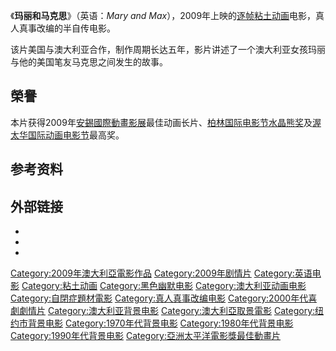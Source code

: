 {{Infobox film
| name           = Mary & Max<br>玛丽和马克思
| image          = Mary and max poster.jpg
| imagesize     = 
| caption        = 
| director       = {{link-en|Adam Elliot|Adam Elliot}}
| producer       = Melanie Coombs
| writer         = 
| narrator       = {{link-en|Barry Humphries|Barry Humphries}}
| starring       = {{link-en|Bethany Whitmore|Bethany Whitmore}}<br />[[東妮·克莉蒂|東妮·克莉蒂]]<br />[[菲臘·西摩·荷夫曼|菲臘·西摩·荷夫曼]]<br />[[艾瑞克·巴納|艾瑞克·巴納]]
| music          = '''''[[Que_Sera,_Sera|Que Sera, Sera]]'''''
| cinematography = Gerald Thompson
| editing        = Bill Murphy
| distributor    = 
| released       = 2009年4月9日
| runtime        = 90分钟
| country        = {{AUS}}
| language       = [[英语|英语]]、[[意第绪语|意第绪语]]
| budget         = 8,000,000[[澳元|澳元]]<ref>{{cite news | url=http://www.timeoutsydney.com.au/film/newsinterviews/mary-and-max.aspx | first=Nick | last=Dent | title=Mary and Max | publisher=''Time Out Sidney'' | date= | accessdate=2010年9月12日 | deadurl=yes | archiveurl=https://web.archive.org/web/20100329003454/http://www.timeoutsydney.com.au/film/newsinterviews/mary-and-max.aspx | archivedate=2010年3月29日 }}</ref>
| gross          = $1,712,085
| preceded_by    =
| followed_by    =
}}
《'''玛丽和马克思'''》（英语：''Mary and Max''），2009年上映的[[逐帧动画|逐帧]][[粘土动画|粘土动画]]电影，真人真事改编的半自传电影。

该片美国与澳大利亚合作，制作周期长达五年，影片讲述了一个澳大利亚女孩玛丽与他的美国笔友马克思之间发生的故事。

==榮譽==
本片获得2009年[[安錫國際動畫影展|安錫國際動畫影展]]最佳动画长片、[[柏林国际电影节|柏林国际电影节]][[水晶熊奖|水晶熊奖]]及[[渥太华国际动画电影节|渥太华国际动画电影节]]最高奖。

== 参考资料 ==
{{reflist}}

== 外部链接 ==
* {{Official website|http://www.maryandmax.com/}}
* {{豆瓣|3072124}}
*{{imdb title|0978762}}

{{DEFAULTSORT:Mary And Max}}
[[Category:2009年澳大利亞電影作品|Category:2009年澳大利亞電影作品]]
[[Category:2009年剧情片|Category:2009年剧情片]]
[[Category:英语电影|Category:英语电影]]
[[Category:粘土动画|Category:粘土动画]]
[[Category:黑色幽默电影|Category:黑色幽默电影]]
[[Category:澳大利亚动画电影|Category:澳大利亚动画电影]]
[[Category:自閉症題材電影|Category:自閉症題材電影]]
[[Category:真人真事改编电影|Category:真人真事改编电影]]
[[Category:2000年代喜劇劇情片|Category:2000年代喜劇劇情片]]
[[Category:澳大利亚背景电影|Category:澳大利亚背景电影]]
[[Category:澳大利亞取景電影|Category:澳大利亞取景電影]]
[[Category:纽约市背景电影|Category:纽约市背景电影]]
[[Category:1970年代背景电影|Category:1970年代背景电影]]
[[Category:1980年代背景电影|Category:1980年代背景电影]]
[[Category:1990年代背景电影|Category:1990年代背景电影]]
[[Category:亞洲太平洋電影獎最佳動畫片|Category:亞洲太平洋電影獎最佳動畫片]]
{{movie-stub}}